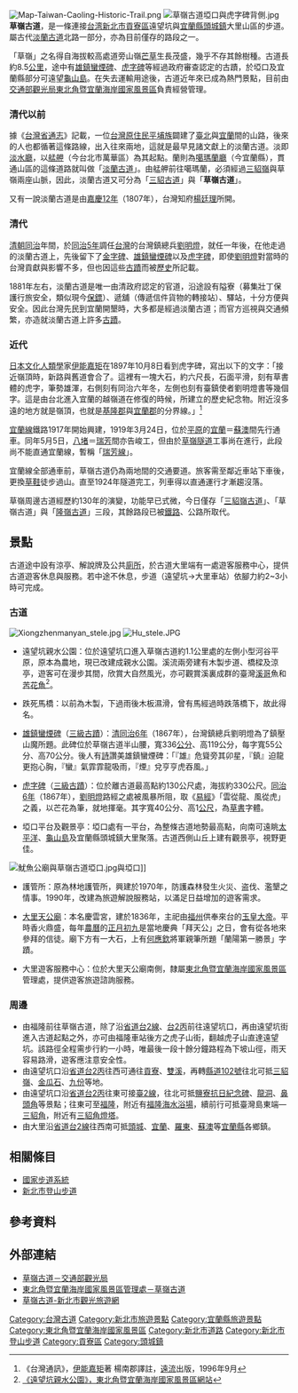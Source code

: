 [[File:Map-Taiwan-Caoling-Historic-Trail.png|thumb]]
[[File:草嶺古道埡口與虎字碑背側.jpg|thumb]]
'''草嶺古道'''，是一條連接[[台湾|台湾]][[新北市|新北市]][[貢寮區|貢寮區]]遠望坑與[[宜蘭縣|宜蘭縣]][[頭城鎮|頭城鎮]]大里山區的步道。屬古代[[淡蘭古道|淡蘭古道]]北路一部分，亦為目前僅存的路段之一。

「草嶺」之名得自海拔較高處道旁山嶺[[芒草|芒草]]生長茂盛，幾乎不存其餘樹種。古道長約8.5[[公里|公里]]，途中有[[雄鎮蠻煙碑|雄鎮蠻煙碑]]、[[虎字碑_(貢寮)|虎字碑]]等經過政府審查認定的古蹟，於埡口及宜蘭縣部分可遠望[[龜山島|龜山島]]。在失去運輸用途後，古道近年來已成為熱門景點，目前由[[交通部觀光局|交通部觀光局]][[東北角暨宜蘭海岸國家風景區|東北角暨宜蘭海岸國家風景區]]負責經營管理。

=== 清代以前 ===
據《[[台灣省通志|台灣省通志]]》記載，一位[[台灣原住民|台灣原住民]][[平埔族|平埔族]]闢建了[[臺北市|臺北]]與[[宜蘭縣|宜蘭]]間的山路，後來的人也都循著這條路線，出入往來兩地，這就是最早見諸文獻上的淡蘭古道。淡即[[淡水廳|淡水廳]]，以[[艋舺|艋舺]]（今台北市萬華區）為其起點。蘭則為[[噶瑪蘭廳|噶瑪蘭廳]]（今宜蘭縣），貫通山區的這條道路就叫做「[[淡蘭古道|淡蘭古道]]」。由艋舺前往噶瑪蘭，必須經過[[三貂嶺|三貂嶺]]與草嶺兩座山脈，因此，淡蘭古道又可分為「[[三貂古道|三貂古道]]」與「'''草嶺古道'''」。

又有一說淡蘭古道是由[[嘉慶12年|嘉慶12年]]（1807年），台灣知府[[楊廷理|楊廷理]]所開。

=== 清代 ===
[[清朝|清朝]][[同治|同治]]年間，於[[同治5年|同治5年]]調任[[台灣|台灣]]的台灣鎮總兵[[劉明燈|劉明燈]]，就任一年後，在他走過的淡蘭古道上，先後留下了[[金字碑|金字碑]]、[[雄鎮蠻煙碑|雄鎮蠻煙碑]]以及[[虎字碑_(貢寮)|虎字碑]]，即使[[劉明燈|劉明燈]]對當時的台灣貢獻與影響不多，但也因這些[[古蹟|古蹟]]而被[[歷史|歷史]]所記載。

1881年左右，淡蘭古道是唯一由清政府認定的官道，沿途設有隘寮（募集壯丁保護行旅安全，類似現今[[保鏢|保鏢]]）、遞舖（傳遞信件貨物的轉接站）、驛站，十分方便與安全。因此台灣先民到宜蘭開墾時，大多都是經過淡蘭古道；而官方巡視與交通頻繁，亦造就淡蘭古道上許多[[古蹟|古蹟]]。

===近代===
[[日本|日本]][[文化人類學|文化人類學]]家[[伊能嘉矩|伊能嘉矩]]在1897年10月8日看到虎字碑，寫出以下的文字：「接近嶺頂時，新路與舊道會合了。這裡有一塊大石，約六尺長，石面平滑，刻有草書體的虎字，筆勢雄渾，右側刻有同治六年冬，左側也刻有臺鎮使者劉明燈書等幾個字。這是由台北進入宜蘭的越嶺道在修復的時候，所建立的歷史紀念物。附近沒多遠的地方就是嶺頂，也就是[[基隆郡|基隆郡]]與[[宜蘭郡|宜蘭郡]]的分界線。」<ref>《台灣通訊》，[[伊能嘉矩|伊能嘉矩]]著 楊南郡譯註，[[遠流出版社|遠流]]出版，1996年9月</ref>

[[宜蘭線|宜蘭線]]鐵路1917年開始興建，1919年3月24日，位於[[蘭陽平原|平原]]的[[宜蘭車站|宜蘭]]＝[[蘇澳車站|蘇澳]]間先行通車。同年5月5日，[[八堵車站|八堵]]＝[[瑞芳車站|瑞芳]]間亦告峻工，但由於[[舊草嶺隧道|草嶺隧道]]工事尚在進行，此段尚不能直通宜蘭線，暫稱「[[瑞芳線|瑞芳線]]」。

宜蘭線全部通車前，草嶺古道仍為兩地間的交通要道。旅客需至鄰近車站下車後，更換[[草鞋|草鞋]]徒步過山。直至1924年隧道完工，列車得以直通運行才漸趨沒落。

草嶺周邊古道經歷約130年的演變，功能早已式微，今日僅存「[[三貂嶺古道|三貂嶺古道]]」、「草嶺古道」與「[[隆嶺古道|隆嶺古道]]」三段，其餘路段已被[[鐵路|鐵路]]、公路所取代。

== 景點 ==
古道途中設有涼亭、解說牌及公共[[廁所|廁所]]，於古道大里端有一處遊客服務中心，提供古道遊客休息與服務。若中途不休息，步道（遠望坑→大里車站）依腳力約2~3小時可完成。

=== 古道 ===
[[File:Xiongzhenmanyan_stele.jpg|thumb]]
[[File:Hu_stele.JPG|right]]
*遠望坑親水公園：位於遠望坑口進入草嶺古道約1.1公里處的左側小型河谷平原，原本為農地，現已改建成親水公園。溪流兩旁建有木製步道、橋樑及涼亭，遊客可在漫步其間，欣賞大自然風光，亦可觀賞溪裏成群的臺灣[[溪哥|溪哥]]魚和[[苦花魚|苦花魚]]<ref>[https://www.necoast-nsa.gov.tw/Attraction-Content.aspx?a=195&l=1&area=&cat=&q=遠望坑&p=1&listid=106&fromCnt=0 《遠望坑親水公園》，東北角暨宜蘭海岸國家風景區網站]</ref>。

*跌死馬橋：以前為木製，下過雨後木板濕滑，曾有馬經過時跌落橋下，故此得名。

*[[雄鎮蠻煙碑|雄鎮蠻煙碑]]（[[三級古蹟|三級古蹟]]）：[[清朝|清]][[同治6年|同治6年]]（1867年），台灣鎮總兵劉明燈為了鎮壓山魔所題。此碑位於草嶺古道半山腰，寬336[[公分|公分]]、高119公分，每字寬55公分、高70公分。後人有[[詩歌|詩]]讚美雄鎮蠻煙碑：「『雄』危聳旁其卯星，『鎮』迫龍更抱心胸，『蠻』氣霏霏龍吸雨，『煙』兌亨亨虎吞風。」

*[[虎字碑_(貢寮)|虎字碑]]（[[三級古蹟|三級古蹟]]）：位於離古道最高點約130公尺處，海拔約330公尺。[[同治6年|同治6年]]（1867年），[[劉明燈|劉明燈]]路經之處被風暴所阻，取《[[易經|易經]]》「雲從龍、風從虎」之義，以芒花為筆，就地揮毫。其字寬40公分、高1[[公尺|公尺]]，為[[草書|草書]]字體。

*埡口平台及觀景亭：埡口處有一平台，為整條古道地勢最高點，向南可遠眺[[太平洋|太平洋]]、[[龜山島|龜山島]]及宜蘭縣頭城鎮大里聚落。古道西側山丘上建有觀景亭，視野更佳。
[[File:魷魚公廟與草嶺古道埡口.jpg|thumb]]與埡口]]
*護管所：原為林地護管所，興建於1970年，防護森林發生火災、盗伐、濫墾之情事。1990年，改建為旅遊解說服務站，以滿足日益增加的遊客需求。

*[[草嶺慶雲宮|大里天公廟]]：本名慶雲宮，建於1836年，主祀由[[福州|福州]]供奉來台的[[玉皇大帝|玉皇大帝]]。平時香火鼎盛，每年[[農曆|農曆]]的[[正月初九|正月初九]]是當地慶典「拜天公」之日，會有從各地來參拜的信徒。廟下方有一大石，上有[[何應欽|何應欽]]將軍親筆所題「蘭陽第一勝景」字蹟。

*大里遊客服務中心：位於大里天公廟南側，隸屬[[東北角暨宜蘭海岸國家風景區|東北角暨宜蘭海岸國家風景區]]管理處，提供遊客旅遊諮詢服務。

=== 周邊 ===
*由福隆前往草嶺古道，除了沿[[臺灣省道|省道]][[台2線|台2線]]、[[台2線|台2丙]]前往遠望坑口，再由遠望坑街進入古道起點之外，亦可由福隆車站後方之虎子山街，翻越虎子山直達遠望坑。該路徑全程需步行約一小時，唯最後一段十餘分鐘路程為下坡山徑，雨天容易路滑，遊客應注意安全性。
*由遠望坑口沿[[臺灣省道|省道]][[台2線|台2丙]]往西可通往[[貢寮區|貢寮]]、[[雙溪區|雙溪]]，再轉[[縣道102號|縣道102號]]往北可抵[[三貂嶺|三貂嶺]]、[[金瓜石|金瓜石]]、[[九份|九份]]等地。
*由遠望坑口沿[[臺灣省道|省道]][[台2線|台2丙]]往東可接[[臺2線|臺2線]]，往北可抵[[鹽寮抗日紀念碑|鹽寮抗日紀念碑]]、[[龍洞|龍洞]]、[[鼻頭角|鼻頭角]]等景點；往東可至[[福隆|福隆]]，附近有[[福隆海水浴場|福隆海水浴場]]，續前行可抵臺灣島東端—[[三貂角|三貂角]]，附近有[[三貂角燈塔|三貂角燈塔]]。
*由大里沿[[臺灣省道|省道]][[台2線|台2線]]往西南可抵[[頭城鎮|頭城]]、[[宜蘭市|宜蘭]]、[[羅東鎮_(臺灣)|羅東]]、[[蘇澳鎮_(臺灣)|蘇澳]]等[[宜蘭縣|宜蘭縣]]各鄉鎮。

==相關條目==
*[[國家步道系統|國家步道系統]]
*[[新北市登山步道|新北市登山步道]]
==參考資料==
<div class="references-small">
<references />
</div>

== 外部連結 ==
*[https://www.taiwan.net.tw/m1.aspx?sNo=0001091&id=R114 草嶺古道－交通部觀光局] {{Wayback|url=https://www.taiwan.net.tw/m1.aspx?sNo=0001091&id=R114 |date=20170923183540 }}
*[https://www.necoast-nsa.gov.tw/Attraction-Content.aspx?a=268&l=1 東北角暨宜蘭海岸國家風景區管理處－草嶺古道] {{Wayback|url=https://www.necoast-nsa.gov.tw/Attraction-Content.aspx?a=268&l=1 |date=20191115084820 }}
*[https://tour.ntpc.gov.tw/zh-tw/Attraction/Detail?wnd_id=60&id=302764 草嶺古道-新北市觀光旅遊網] {{Wayback|url=https://tour.ntpc.gov.tw/zh-tw/Attraction/Detail?wnd_id=60&id=302764 |date=20210612120051 }}

{{commonscat|Caoling Historic Trail}}
[[Category:台灣古道|Category:台灣古道]]
[[Category:新北市旅遊景點|Category:新北市旅遊景點]]
[[Category:宜蘭縣旅遊景點|Category:宜蘭縣旅遊景點]]
[[Category:東北角暨宜蘭海岸國家風景區|Category:東北角暨宜蘭海岸國家風景區]]
[[Category:新北市道路|Category:新北市道路]]
[[Category:新北市登山步道|Category:新北市登山步道]]
[[Category:貢寮區|Category:貢寮區]]
[[Category:頭城鎮|Category:頭城鎮]]